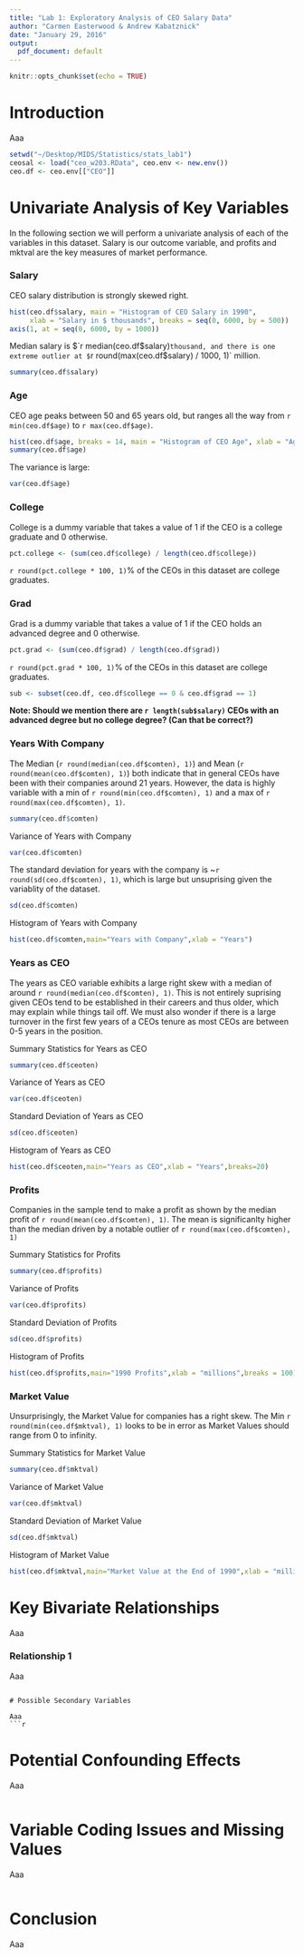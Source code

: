 ```yaml
---
title: "Lab 1: Exploratory Analysis of CEO Salary Data"
author: "Carmen Easterwood & Andrew Kabatznick"
date: "January 29, 2016"
output:
  pdf_document: default
---
```

```r
knitr::opts_chunk$set(echo = TRUE)
```

# Introduction

Aaa

```r
setwd("~/Desktop/MIDS/Statistics/stats_lab1")
ceosal <- load("ceo_w203.RData", ceo.env <- new.env())
ceo.df <- ceo.env[["CEO"]]
```

# Univariate Analysis of Key Variables
In the following section we will perform a univariate analysis of each of the variables in this dataset. Salary is our outcome variable, and profits and mktval are the key measures of market performance.

### Salary

CEO salary distribution is strongly skewed right.

```r
hist(ceo.df$salary, main = "Histogram of CEO Salary in 1990",
     xlab = "Salary in $ thousands", breaks = seq(0, 6000, by = 500))
axis(1, at = seq(0, 6000, by = 1000))
```

Median salary is $`r median(ceo.df$salary)` thousand, and there is one extreme outlier at $`r round(max(ceo.df$salary) / 1000, 1)` million.

```r
summary(ceo.df$salary)
```

### Age

CEO age peaks between 50 and 65 years old, but ranges all the way from `r min(ceo.df$age)` to `r max(ceo.df$age)`.
```r
hist(ceo.df$age, breaks = 14, main = "Histogram of CEO Age", xlab = "Age")
summary(ceo.df$age)
```

The variance is large:
```r
var(ceo.df$age)
```

### College

College is a dummy variable that takes a value of 1 if the CEO is a college graduate and 0 otherwise.

```r
pct.college <- (sum(ceo.df$college) / length(ceo.df$college))
```

`r round(pct.college * 100, 1)`% of the CEOs in this dataset are college graduates.

### Grad

Grad is a dummy variable that takes a value of 1 if the CEO holds an advanced degree and 0 otherwise.

```r
pct.grad <- (sum(ceo.df$grad) / length(ceo.df$grad))
```

`r round(pct.grad * 100, 1)`% of the CEOs in this dataset are college graduates.

```r
sub <- subset(ceo.df, ceo.df$college == 0 & ceo.df$grad == 1)
```

**Note: Should we mention there are `r length(sub$salary)` CEOs with an advanced degree but no college degree? (Can that be correct?)**


### Years With Company
The Median (`r round(median(ceo.df$comten), 1)`) and Mean (`r round(mean(ceo.df$comten), 1)`) both indicate that in general CEOs have been with their companies around 21 years. However, the data is highly variable with a min of `r round(min(ceo.df$comten), 1)` and a max of `r round(max(ceo.df$comten), 1)`.
```r
summary(ceo.df$comten)
```

Variance of Years with Company
```r
var(ceo.df$comten)
```

The standard deviation for years with the company is ~`r round(sd(ceo.df$comten), 1)`, which is large but unsuprising given the variablity of the dataset.
```r
sd(ceo.df$comten)
```

Histogram of Years with Company
```r
hist(ceo.df$comten,main="Years with Company",xlab = "Years")
```

### Years as CEO
The years as CEO variable exhibits a large right skew with a median of around `r round(median(ceo.df$comten), 1)`. This is not entirely suprising given CEOs tend to be established in their careers and thus older, which may explain while things tail off. We must also wonder if there is a large turnover in the first few years of a CEOs tenure as most CEOs are between 0-5 years in the position.

Summary Statistics for Years as CEO
```r
summary(ceo.df$ceoten)
```

Variance of Years as CEO
```r
var(ceo.df$ceoten)
```

Standard Deviation of Years as CEO
```r
sd(ceo.df$ceoten)
```

Histogram of Years as CEO
```r
hist(ceo.df$ceoten,main="Years as CEO",xlab = "Years",breaks=20)
```

### Profits
Companies in the sample tend to make a profit as shown by the median profit of `r round(mean(ceo.df$comten), 1)`. The mean is significanlty higher than the median driven by a notable outlier of `r round(max(ceo.df$comten), 1)`

Summary Statistics for Profits
```r
summary(ceo.df$profits)
```

Variance of Profits
```r
var(ceo.df$profits)
```

Standard Deviation of Profits
```r
sd(ceo.df$profits)
```

Histogram of Profits
```r
hist(ceo.df$profits,main="1990 Profits",xlab = "millions",breaks = 100)
```

### Market Value
Unsurprisingly, the Market Value for companies has a right skew. The Min `r round(min(ceo.df$mktval), 1)` looks to be in error as Market Values should range from 0 to infinity. 

Summary Statistics for Market Value
```r
summary(ceo.df$mktval)
```

Variance of Market Value
```r
var(ceo.df$mktval)
```

Standard Deviation of Market Value
```r
sd(ceo.df$mktval)
```

Histogram of Market Value
```r
hist(ceo.df$mktval,main="Market Value at the End of 1990",xlab = "millions",breaks = 100)

```
# Key Bivariate Relationships
Aaa

### Relationship 1

Aaa

```

# Possible Secondary Variables

Aaa
```r
```

# Potential Confounding Effects

Aaa
```r
```


# Variable Coding Issues and Missing Values

Aaa
```r
```

# Conclusion

Aaa
```r
```
